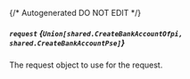 {/* Autogenerated DO NOT EDIT  */}

##### `request` *{`Union[shared.CreateBankAccountOfpi, shared.CreateBankAccountPse]`}*
The request object to use for the request.
<Collapsible>
    <CreateBankAccountRequestBody/>
</Collapsible>


